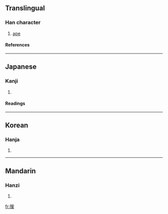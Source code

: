 ==Translingual==
===Han character===
{{Han char|rn=94|rad=犬|as=09|sn=12|four=|canj=大竹月一水 (KHBME)}}
# [[ape]]
====References====
{{Han ref|kx=0714.180|dkj=20525|dj=1126.170|hdz=21358.130|uh=7328|ud=29480}}

----
==Japanese==
===Kanji===
{{ja-kanji|grade=|rs=犬09}}
# {{defn|Japanese}} 
====Readings====
{{ja-readings|on=[[えん]] (en)|kun=[[さる]] (saru)|nanori=}}

----
==Korean==
===Hanja===
{{ko-hanja|hangeul=원|eumhun=|rv=won|mr=wŏn|y=wen}}
# {{defn|Korean}}

----
==Mandarin==
===Hanzi===
{{cmn-hanzi|pin=[[yuán]] (yuan2)|wg=yüan<sup>2</sup>}}
# {{defn|Mandarin}}

[[fr:猨]]